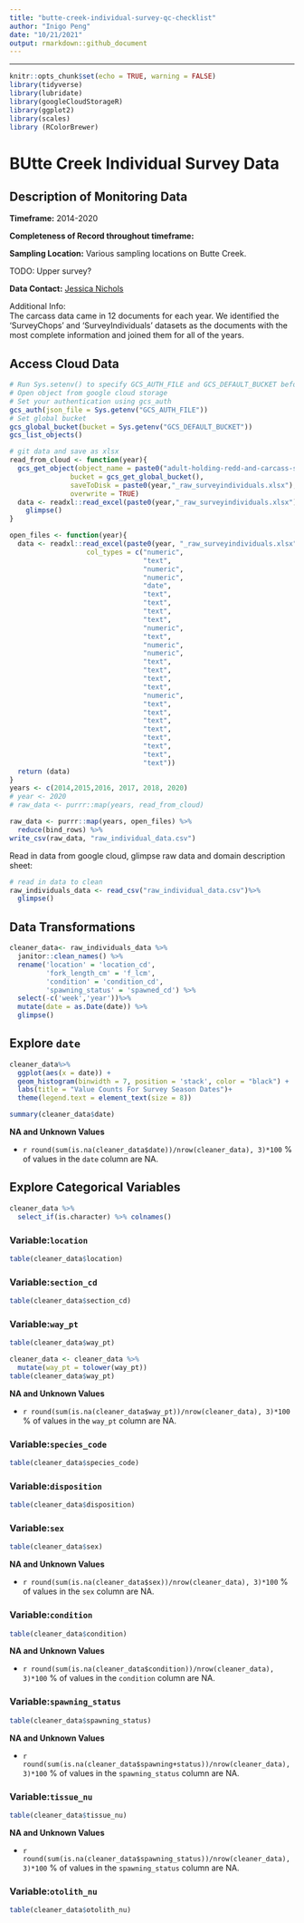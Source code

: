 ```yaml
---
title: "butte-creek-individual-survey-qc-checklist"
author: "Inigo Peng"
date: "10/21/2021"
output: rmarkdown::github_document
---
```

---
```r
knitr::opts_chunk$set(echo = TRUE, warning = FALSE)
library(tidyverse)
library(lubridate)
library(googleCloudStorageR)
library(ggplot2)
library(scales)
library (RColorBrewer)
```
# BUtte Creek Individual Survey Data  

## Description of Monitoring Data

**Timeframe:** 2014-2020


**Completeness of Record throughout timeframe:**  



**Sampling Location:** Various sampling locations on Butte Creek.

TODO: Upper survey?


**Data Contact:** [Jessica Nichols](mailto::Jessica.Nichols@Wildlife.ca.gov)


Additional Info:  
The carcass data came in 12 documents for each year. We identified the 'SurveyChops' and 'SurveyIndividuals' datasets as the documents with the most complete information and joined them for all of the years.

## Access Cloud Data
```r
# Run Sys.setenv() to specify GCS_AUTH_FILE and GCS_DEFAULT_BUCKET before running
# Open object from google cloud storage
# Set your authentication using gcs_auth
gcs_auth(json_file = Sys.getenv("GCS_AUTH_FILE"))
# Set global bucket 
gcs_global_bucket(bucket = Sys.getenv("GCS_DEFAULT_BUCKET"))
gcs_list_objects()

# git data and save as xlsx
read_from_cloud <- function(year){
  gcs_get_object(object_name = paste0("adult-holding-redd-and-carcass-surveys/butte-creek/data-raw/", year, "_SurveyIndividuals.xlsx"),
               bucket = gcs_get_global_bucket(),
               saveToDisk = paste0(year,"_raw_surveyindividuals.xlsx"),
               overwrite = TRUE)
  data <- readxl::read_excel(paste0(year,"_raw_surveyindividuals.xlsx")) %>% 
    glimpse()
}

open_files <- function(year){
  data <- readxl::read_excel(paste0(year, "_raw_surveyindividuals.xlsx"),
                   col_types = c("numeric",
                                 "text",
                                 "numeric",
                                 "numeric",
                                 "date",
                                 "text",
                                 "text",
                                 "text",
                                 "text",
                                 "numeric",
                                 "text",
                                 "numeric",
                                 "numeric",
                                 "text",
                                 "text",
                                 "text",
                                 "text",
                                 "numeric",
                                 "text",
                                 "text",
                                 "text",
                                 "text",
                                 "text",
                                 "text",
                                 "text",
                                 "text"))
  return (data)
}
years <- c(2014,2015,2016, 2017, 2018, 2020)
# year <- 2020
# raw_data <- purrr::map(years, read_from_cloud)

raw_data <- purrr::map(years, open_files) %>%  
  reduce(bind_rows) %>% 
write_csv(raw_data, "raw_individual_data.csv")
```

Read in data from google cloud, glimpse raw data and domain description sheet: 
```r
# read in data to clean 
raw_individuals_data <- read_csv("raw_individual_data.csv")%>% 
  glimpse()
```

## Data Transformations


```r
cleaner_data<- raw_individuals_data %>%
  janitor::clean_names() %>%
  rename('location' = 'location_cd',
         'fork_length_cm' = 'f_lcm',
         'condition' = 'condition_cd',
         'spawning_status' = 'spawned_cd') %>% 
  select(-c('week','year'))%>% 
  mutate(date = as.Date(date)) %>%
  glimpse()
```

## Explore `date`
```r
cleaner_data%>%
  ggplot(aes(x = date)) +
  geom_histogram(binwidth = 7, position = 'stack', color = "black") +
  labs(title = "Value Counts For Survey Season Dates")+
  theme(legend.text = element_text(size = 8))
```

```r
summary(cleaner_data$date)
```

**NA and Unknown Values**  

*  `r round(sum(is.na(cleaner_data$date))/nrow(cleaner_data), 3)*100` % of values in the `date` column are NA.

## Explore Categorical Variables

```r
cleaner_data %>% 
  select_if(is.character) %>% colnames()
```
### Variable:`location`
```r
table(cleaner_data$location)
```

### Variable:`section_cd`
```r
table(cleaner_data$section_cd)
```

### Variable:`way_pt`
```r
table(cleaner_data$way_pt)
```
```r
cleaner_data <- cleaner_data %>% 
  mutate(way_pt = tolower(way_pt))
table(cleaner_data$way_pt)
```
**NA and Unknown Values**  

*  `r round(sum(is.na(cleaner_data$way_pt))/nrow(cleaner_data), 3)*100` % of values in the `way_pt` column are NA.


### Variable:`species_code`
```r
table(cleaner_data$species_code)
```
### Variable:`disposition`
```r
table(cleaner_data$disposition)
```
### Variable:`sex`
```r
table(cleaner_data$sex)
```
**NA and Unknown Values**  

*  `r round(sum(is.na(cleaner_data$sex))/nrow(cleaner_data), 3)*100` % of values in the `sex` column are NA.

### Variable:`condition`
```r
table(cleaner_data$condition)
```

**NA and Unknown Values**  

*  `r round(sum(is.na(cleaner_data$condition))/nrow(cleaner_data), 3)*100` % of values in the `condition` column are NA.

### Variable:`spawning_status`
```r
table(cleaner_data$spawning_status)
```

**NA and Unknown Values**  

*  `r round(sum(is.na(cleaner_data$spawning+status))/nrow(cleaner_data), 3)*100` % of values in the `spawning_status` column are NA.

### Variable:`tissue_nu`
```r
table(cleaner_data$tissue_nu)
```

**NA and Unknown Values**  

*  `r round(sum(is.na(cleaner_data$spawning_status))/nrow(cleaner_data), 3)*100` % of values in the `spawning_status` column are NA.

### Variable:`otolith_nu`
```r
table(cleaner_data$otolith_nu)
```
